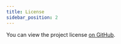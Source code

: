 ```yaml
---
title: License
sidebar_position: 2
---
```


You can view the project license [on GitHub](https://github.com/alangunning/doc-ai/blob/main/LICENSE).
